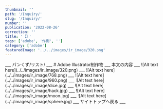 ```yaml
---
thumbnail: ''
path: '/Inquiry/'
slug: '/Inquiry/'
number: ''
publication: '2022-08-26'
correction: ''
title: '【】'
tags: ['adobe', '作例', '']
category: ['adobe']
featuredImage: '../../images/ir_image/320.png'
---
```





<Layout>
___
パンくず/リスト/
___
# Adobe Illustrator制作物
___
本文の内容  
___
![Alt text here](../../images/ir_image/320.png)
___
![Alt text here](../../images/ir_image/768.png)
___
![Alt text here](../../images/ir_image/960.png)
___
![Alt text here](../../images/ir_image/dice.jpg)
___
![Alt text here](../../images/ir_image/hack.jpg)
___
![Alt text here](../../images/ir_image/moon.jpg)
___
![Alt text here](../../images/ir_image/sphere.jpg)
___
<Link to="/">サイトトップへ戻る</Link>
___

</Layout>
